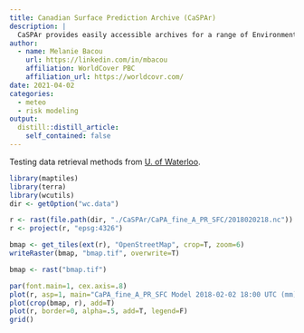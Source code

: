 ```yaml
---
title: Canadian Surface Prediction Archive (CaSPAr)
description: |
  CaSPAr provides easily accessible archives for a range of Environment and Climate Change Canada's operational numerical weather predictions for researchers and end-users. CaSPAr was formed by a partnership between the NSERC Canadian FloodNet, Environment and Climate Change Canada, Esri Canada and several Canadian universities such as the University of Waterloo and McMaster University.
author:
  - name: Melanie Bacou 
    url: https://linkedin.com/in/mbacou
    affiliation: WorldCover PBC
    affiliation_url: https://worldcovr.com/
date: 2021-04-02
categories:
  - meteo
  - risk modeling
output:
  distill::distill_article:
    self_contained: false
---
```


Testing data retrieval methods from [U. of Waterloo](https://caspar-data.ca/caspar).

```r

library(maptiles)
library(terra)
library(wcutils)
dir <- getOption("wc.data")

r <- rast(file.path(dir, "./CaSPAr/CaPA_fine_A_PR_SFC/2018020218.nc"))
r <- project(r, "epsg:4326")

```

```r

bmap <- get_tiles(ext(r), "OpenStreetMap", crop=T, zoom=6)
writeRaster(bmap, "bmap.tif", overwrite=T)

```

```r

bmap <- rast("bmap.tif")

par(font.main=1, cex.axis=.8)
plot(r, asp=1, main="CaPA_fine_A_PR_SFC Model 2018-02-02 18:00 UTC (mm)")
plot(crop(bmap, r), add=T)
plot(r, border=0, alpha=.5, add=T, legend=F)
grid()

```



